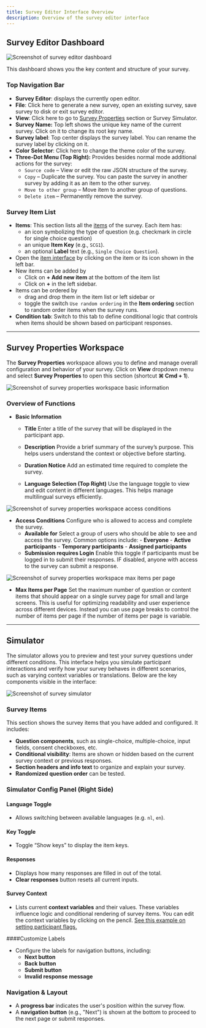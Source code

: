```yaml
---
title: Survey Editor Interface Overview
description: Overview of the survey editor interface
---
```


## Survey Editor Dashboard

![Screenshot of survey editor dashboard](../images/dashboardEditor.png)

This dashboard shows you the key content and structure of your survey.

### Top Navigation Bar
- **Survey Editor**: displays the currently open editor.
- **File**: Click here to generate a new survey, open an existing survey, save survey to disk or exit survey editor.
- **View**: Click here to go to [Survey Properties](/docs/survey-editor/basics/editor-overview#survey-properties-workspace) section or Survey Simulator.
- **Survey Name:** Top left shows the unique key name of the current survey. Click on it to change its root key name.
- **Survey label**: Top center displays the survey label. You can rename the survey label by clicking on it.
- **Color Selector**: Click here to change the theme color of the survey.
- **Three-Dot Menu (Top Right):** Provides besides normal mode additional actions for the survey:
    - `Source code` – View or edit the raw JSON structure of the survey.
    - `Copy` – Duplicate the survey. You can paste the survey in another survey by adding it as an item to the other survey.
    - `Move to other group` – Move item to another group of questions.
    - `Delete item` – Permanently remove the survey.


### Survey Item List
- **Items**: This section lists all the [items](/docs/survey-editor/basics/item-structure/survey-items) of the survey. Each item has:
    - an icon symbolizing the type of question (e.g. checkmark in circle for single choice question)
    - an unique **Item Key** (e.g., `SCG1`).
    - an optional **Label** text (e.g., `Single Choice Question`).
- Open the [item interface](/docs/survey-editor/basics/item-structure#item-interface) by clicking on the item or its icon shown in the left bar.
- New items can be added by
    - Click on **+ Add new item** at the bottom of the item list
    - Click on **+** in the left sidebar.
- Items can be ordered by
    - drag and drop them in the item list or left sidebar or
    - toggle the switch `Use random ordering` in the **Item ordering** section to random order items when the survey runs.
- **Condition tab**: Switch to this tab to define conditional logic that controls when items should be shown based on participant responses.

---

## Survey Properties Workspace

The **Survey Properties** workspace allows you to define and manage overall configuration and behavior of your survey.
Click on **View** dropdown menu and select **Survey Properties** to open this section (shortcut **⌘ Cmd + 1**).

![Screenshot of survey properties workspace basic information](../images/surveyPropertiesBasic.png)

### Overview of Functions

- **Basic Information**
  - **Title**
    Enter a title of the survey that will be displayed in the participant app.

  - **Description**
    Provide a brief summary of the survey’s purpose. This helps users understand the context or objective before starting.

  - **Duration Notice**
    Add an estimated time required to complete the survey.

  - **Language Selection (Top Right)**
    Use the language toggle to view and edit content in different languages. This helps manage multilingual surveys efficiently.


![Screenshot of survey properties workspace access conditions](../images/surveyPropertiesAccess.png)

- **Access Conditions**
  Configure who is allowed to access and complete the survey.
  - **Available for**
    Select a group of users who should be able to see and access the survey. Common options include:
        - **Everyone**
        - **Active participants**
        - **Temporary participants**
        - **Assigned participants**
  - **Submission requires Login**
    Enable this toggle if participants must be logged in to submit their responses. IF disabled, anyone with access to the survey can submit a response.

![Screenshot of survey properties workspace max items per page](../images/surveyPropertiesMaxItems.png)

- **Max Items per Page**
  Set the maximum number of question or content items that should appear on a single survey page for small and large screens.
  This is useful for optimizing readability and user experience across different devices.
  Instead you can use page breaks to control the number of items per page if the number of items per page is variable.

---

## Simulator

The simulator allows you to preview and test your survey questions under different conditions. This interface helps you simulate participant interactions and verify how your survey behaves in different scenarios, such as varying context variables or translations.
Below are the key components visible in the interface:


![Screenshot of survey simulator](../images/surveySimulator.png)


### Survey Items

This section shows the survey items that you have added and configured. It includes:

- **Question components**, such as single-choice, multiple-choice, input fields, consent checkboxes, etc.
- **Conditional visibility**: Items are shown or hidden based on the current survey context or previous responses.
- **Section headers and info text** to organize and explain your survey.
- **Randomized question order** can be tested.

### Simulator Config Panel (Right Side)

#### Language Toggle
- Allows switching between available languages (e.g. `nl`, `en`).

#### Key Toggle
- Toggle “Show keys” to display the item keys.

#### Responses
- Displays how many responses are filled in out of the total.
- **Clear responses** button resets all current inputs.

#### Survey Context
- Lists current **context variables** and their values. These variables influence logic and conditional rendering of survey items. You can edit the context variables by clicking on the pencil. 
[See this example on setting participant flags.](/docs/survey-editor/guides/show-part-flag-question#show-a-question-based-on-a-participant-flag)

####Customize Labels
- Configure the labels for navigation buttons, including:
  - **Next button**
  - **Back button**
  - **Submit button**
  - **Invalid response message**

### Navigation & Layout

- A **progress bar** indicates the user's position within the survey flow.
- A **navigation button** (e.g., "Next") is shown at the bottom to proceed to the next page or submit responses.

